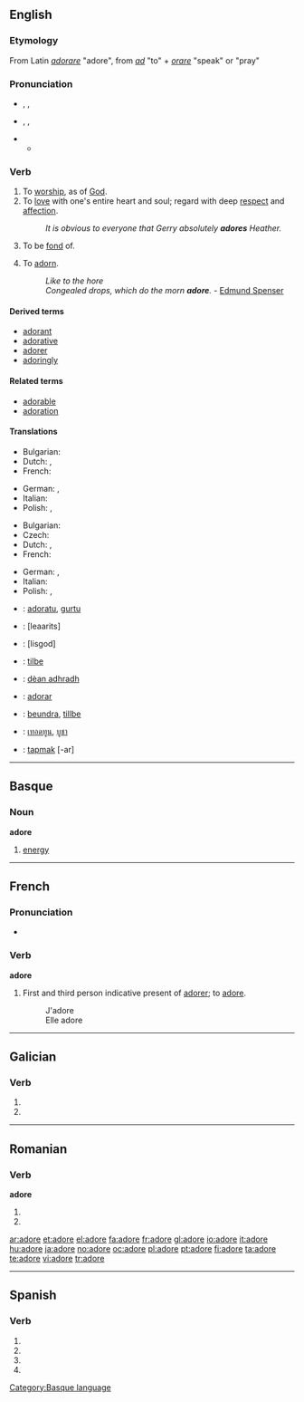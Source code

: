 {{also|adoré}}
==English==

===Etymology===
From Latin ''[[adorare]]'' "adore", from ''[[ad]]'' "to" + ''[[orare]]'' "speak" or "pray"

===Pronunciation===
* {{a|RP}} {{enPR|ədô'}}, {{IPA|/əˈdɔː/}}, {{SAMPA|/@"dO:/}}
* {{a|US}} {{enPR|ədôr'}}, {{IPA|/əˈdɔːr/}}, {{SAMPA|/@"dO:r/}}
* {{audio|en-us-adore.ogg|Audio (US)}}
** {{rhymes|ɔː(r)}}

===Verb===
{{en-verb|ador|ing}}

# To [[worship]], as of [[God]].
# To [[love]] with one's entire heart and soul; regard with deep [[respect]] and [[affection]].
#: ''It is obvious to everyone that Gerry absolutely '''adores''' Heather.''
# To be [[fond]] of.
# {{obsolete}} To [[adorn]].
#: ''Like to the hore<br>Congealed drops, which do the morn '''adore'''.'' - [[w:Edmund Spenser|Edmund Spenser]]

====Derived terms====
* [[adorant]]
* [[adorative]]
* [[adorer]]
* [[adoringly]]

====Related terms====
* [[adorable]]
* [[adoration]]

====Translations====
{{trans-top|worship}}
* Bulgarian: {{t|bg|боготворя|sc=Cyrl}}
* Dutch: {{t+|nl|aanbidden}}, {{t|nl|adoreren}}
* French: {{t+|fr|adorer}}
{{trans-mid}}
* German: {{t-|de|anbeten}}, {{t+|de|verehren}}
* Italian: {{t+|it|adorare}}
* Polish: {{t+|pl|uwielbiać}},  {{t|pl|wielbić}}
{{trans-bottom}}
{{trans-top|love with entire heart and soul}}
* Bulgarian: {{t|bg|обожавам|sc=Cyrl}}
* Czech: {{t-|cs|zbožňovat}}
* Dutch: {{t+|nl|aanbidden}}, {{t|nl|adoreren}}
* French: {{t+|fr|adorer}}
{{trans-mid}}
* German: {{t-|de|anbeten}}, {{t+|de|verehren}}
* Italian: {{t+|it|adorare}}
* Polish: {{t+|pl|uwielbiać}},  {{t|pl|ubóstwiać}}
{{trans-bottom}}

{{checktrans-top}}
* {{ttbc|Basque}}: [[adoratu]], [[gurtu]]
* {{ttbc|Hebrew}}: {{t|he|להעריץ|sc=Hebr}} [leaarits]
* {{ttbc|Hebrew}}: {{t|he|לסגוד|sc=Hebr}} [lisgod]
* {{ttbc|Norwegian}}: [[tilbe]]
* {{ttbc|Scottish Gaelic}}: [[dèan adhradh]]
{{trans-mid}}
* {{ttbc|Spanish}}: [[adorar]]
* {{ttbc|Swedish}}: [[beundra]], [[tillbe]]
* {{ttbc|Thai}}: [[เทอดทูน]], [[บูชา]]
* {{ttbc|Turkish}}: [[tapmak]] [-ar]
{{trans-bottom}}

----

==Basque==

===Noun===
'''adore'''

# [[energy]]

[[Category:Basque language]]

----

==French==

===Pronunciation===
* {{IPA|/a'doːr/|lang=fr}}

===Verb===
'''adore'''

# First and third person indicative present of [[adorer]]; to [[adore]].
#: J'adore
#: Elle adore

----

==Galician==

===Verb===
{{gl-verb-form}}

# {{conjugation of|[[adorar#Galician|adorar]]||1|s|pres|sub}}
# {{conjugation of|[[adorar#Galician|adorar]]||3|s|pres|sub}}

----

==Romanian==

===Verb===
'''adore'''

# {{ro-form-verb|3s|sub|adora}}
# {{ro-form-verb|3p|sub|adora}}

[[ar:adore]]
[[et:adore]]
[[el:adore]]
[[fa:adore]]
[[fr:adore]]
[[gl:adore]]
[[io:adore]]
[[it:adore]]
[[hu:adore]]
[[ja:adore]]
[[no:adore]]
[[oc:adore]]
[[pl:adore]]
[[pt:adore]]
[[fi:adore]]
[[ta:adore]]
[[te:adore]]
[[vi:adore]]
[[tr:adore]]

----

==Spanish==

===Verb===
{{es-verb-form|adorar}}

# {{es-verb form of|ending=ar|mood=imperative|pers=2|formal=yes|number=singular|[[adorar]]}}
# {{es-verb form of|ending=ar|mood=subjunctive|tense=present|pers=1|number=singular|[[adorar]]}}
# {{es-verb form of|ending=ar|mood=subjunctive|tense=present|pers=2|formal=yes|number=singular|[[adorar]]}}
# {{es-verb form of|ending=ar|mood=subjunctive|tense=present|pers=3|number=singular|[[adorar]]}}
{{rfc-auto}}